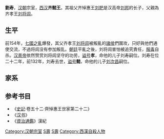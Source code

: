 '''劉寿'''{{BD||？|前132年||catIdx=L}}，[[汉朝|汉朝]]宗室，[[西汉|西汉]]'''齐懿王'''。其祖父齐悼惠王[[刘肥|刘肥]]是汉高帝[[刘邦|刘邦]]的长子，父親為齐孝王[[刘将闾|刘将闾]]。
==生平==
前154年，[[七國之亂|七國之亂]]爆發，其父齐孝王[[刘将闾|刘将闾]]被叛亂的[[諸侯|諸侯]]們圍攻，只好與他們通使交流，不過将闾没有参加叛乱。[[朝廷|朝廷]]平亂之後，刘将闾害怕被追究責任，[[服毒|服毒]]自杀。[[汉景帝|汉景帝]]依然赞赏刘将闾坚守的功劳，[[谥号|谥号]]'''孝'''，命他的儿子刘寿嗣位。刘寿在位二十二年，前132年，刘寿去世，[[谥号|谥号]]'''懿'''，命他的儿子[[刘次昌|刘次昌]]嗣位。

==家系==
<center>{{chart/start}}
{{chart| | | | | | | | | | | | | | | | | | | | | | | jl | jl=齊孝王<br>[[劉將閭|劉將閭]]}}
{{chart| |,|-|-|-|v|-|-|-|v|-|-|-|v|-|-|-|v|-|-|-|v|-|^|-|v|-|-|-|v|-|-|-|v|-|-|-|v|-|-|-|v|-|-|-|.|}}
{{chart| YW | | ji | | ya | | yu | | dy | | gu | | fa | | yy | | yx | | xi | | da | | gl | YW=齊懿王<br>[[劉壽_(齊王)|劉壽]]|ji=博陽頃侯<br>劉就|ya=被陽敬侯<br>劉燕|yu=定敷侯<br>劉越|dy=稻夷侯<br>劉定|gu=山原侯<br>劉國|fa=繁安夷侯<br>劉忠|yy=柳康侯<br>劉陽已|yx=雲夷侯<br>劉信|xi=牟平共侯<br>[[劉渫|劉渫]]|da=柴原侯<br>劉代|gl=高樂康侯}}
{{chart| |!| | | |!| | | |!| | | |!| | | |!| | | |!| | | |!| | | |!| | | |!| | | |!| | | |!|}}
{{chart| LW | | zg | | ya | | de | | yd | | qi | | fs | | bs | | mf | | nu | | sz | LW=齊厲王<br>[[劉次昌|劉次昌]]|zg=博陽侯<br>劉終古|ya=被陽穅侯<br>劉偃|de=定思侯<br>劉德|yd=稻簡侯<br>劉陽都|qi=山康侯<br>劉棄|fs=繁安安侯<br>劉守|bs=柳敷侯<br>劉罷師|mf=雲侯<br>劉茂發|nu=牟平節侯<br>劉奴|sz=柴節侯<br>劉勝之}}
{{chart| | | | | | | | | |!| | | |!| | | |!| | | |!| | | |!| | | |!| | | |!| | | |!| | | |!|}}
{{chart| | | | | | | | | by | | fu | | dx | | as | | sh | | zw | | su | | gs | | cx | by=被陽頃侯<br>劉壽|fu=定憲侯<br>劉福|dx=稻戴侯<br>劉-{咸}-|as=山安侯<br>劉守|sh=繁安節侯<br>劉壽漢|zw=柳-{于}-侯<br>劉自為|su=雲康侯<br>劉遂|gs=牟平敬侯<br>劉更生|cx=柴敬侯<br>劉賢}}
{{chart| | | | | | | | | |!| | | |!| | | |!| | | |!| | | |!| | | |!| | | |!| | | |!| | | |!|}}
{{chart| | | | | | | | | by | | ta | | yu | | fa | | fj | | xi | | zg | | mj | | qi | by=被陽孝侯<br>劉定|ta=定恭侯<br>劉湯|yu=稻頃侯<br>劉閱|fa=山侯<br>劉發|fj=繁安頃侯<br>劉嘉|xi=柳安侯<br>劉攜|zg=雲釐侯<br>劉終古|mj=牟平康侯<br>劉建|qi=柴康侯<br>劉齊}}
{{chart| | | | | | | | | |!| | | |!| | | |!| | | |!| | | |!| | | |!| | | |!| | | |!| | | |!|}}
{{chart| | | | | | | | | ho | | ch | | yo | | wr | | gu | | ke | | de | | mh | | mr | ho=被陽節侯<br>劉閎|ch=定侯<br>劉乘|yo=稻侯<br>劉永|wr=山孝侯<br>劉外人|gu=繁安孝侯<br>劉光|ke=柳繆侯<br>劉軻|de=雲侯<br>劉得之|mh=牟平孝侯<br>劉齕|mr=柴恭侯<br>劉莫如}}
{{chart| | | | | | | | | |!| | | | | | | | | | | | | | | |!| | | |!| | | | | | | |!|}}
{{chart| | | | | | | | | gu | | | | | | | | | | | | | | qi | | sh | | | | | | we | gu=被陽侯<br>劉廣|qi=繁安侯<br>劉起|sh=柳侯<br>劉守|we=牟平釐侯<br>劉威}}
{{chart| | | | | | | | | | | | | | | | | | | | | | | | | | | | | | | | | | | | | |!|}}
{{chart| | | | | | | | | | | | | | | | | | | | | | | | | | | | | | | | | | | | | lo | lo=牟平侯<br>劉隆}}
{{chart/end}}</center>

==参考书目==
*《[[史記|史記]]·卷五十二·齊悼惠王世家第二十二》
*《[[汉书|汉书]]》
*《[[資治通鑑|資治通鑑]]》漢紀

{{start box}}
{{s-before|父孝王[[刘将闾|刘将闾]]}}
{{s-title|[[西汉|西汉]][[齐王|齐王]]|前153年－前132年}}
{{s-after|子厲王[[刘次昌|刘次昌]]}}
{{end box}}
{{漢朝齊國}}
{{漢朝人物小作品}}
{{DEFAULTSORT:L劉壽}}
[[Category:汉朝宗室|Category:汉朝宗室]]
[[Category:汉朝诸侯王|S壽]]
[[Category:刘姓|S壽]]
[[Category:西漢自殺人物|Category:西漢自殺人物]]